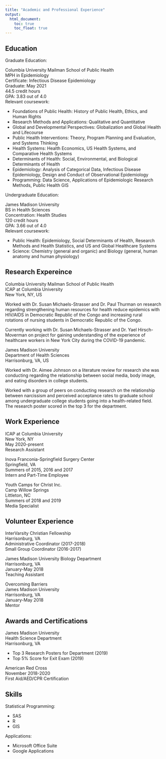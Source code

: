 ```yaml
---
title: "Academic and Professional Experience"
output: 
  html_document:
    toc: true
    toc_float: true
---
```


## Education

Graduate Education:

Columbia University Mailman School of Public Health<br>
MPH in Epidemiology<br>
Certificate: Infectious Disease Epidemiology<br>
Graduate: May 2021<br>
44.5 credit hours<br>
GPA: 3.83 out of 4.0<br>
Relevant coursework:
<ul>
<li>Foundations of Public Health: History of Public Health, Ethics, and Human Rights</li>
<li>Research Methods and Applications: Qualitative and Quantitative</li>
<li>Global and Developmental Perspectives: Globalization and Global Health and Lifecourse</li>
<li>Public Health Interventions: Theory, Program Planning and Evaluation, and Systems Thinking</li>
<li>Health Systems: Health Economics, US Health Systems, and Comparative Health Systems</li>
<li>Determinants of Health: Social, Environmental, and Biological Determinants of Health</li>
<li>Epidemiology: Analysis of Categorical Data, Infectious Disease Epidemiology, Design and Conduct of Observational Epidemiology</li>
<li>Programming: Data Science, Applications of Epidemiologic Research Methods, Public Health GIS</li>
</ul>

Undergraduate Education:

James Madison University<br>
BS in Health Sciences<br>
Concentration: Health Studies<br>
120 credit hours<br>
GPA: 3.66 out of 4.0<br>
Relevant coursework:
<ul>
<li>Public Health: Epidemiology, Social Determinants of Health, Research Methods and Health Statistics, and US and Global Healthcare Systems</li>
<li>Science: Chemistry (general and organic) and Biology (general, human anatomy and human physiology)</li>
</ul>


## Research Expereince

Columbia University Mailman School of Public Health<br>
ICAP at Columbia University<br>
New York, NY, US

Worked with Dr. Susan Michaels-Strasser and Dr. Paul Thurman on research regarding strengthening human resources for health reduce epidemics with HIV/AIDS in Democratic Republic of the Congo and increasing rural rotations of nursing students in Democratic Republic of the Congo.

Currently working with Dr. Susan Michaels-Strasser and Dr. Yael Hirsch-Moverman on project for gaining understanding of the experience of healthcare workers in New York City during the COVID-19 pandemic.

James Madison University<br>
Department of Health Sciences<br>
Harrisonburg, VA, US

Worked with Dr. Aimee Johnson on a literature review for research she was conducting regarding the relationship between social media, body image, and eating disorders in college students.

Worked with a group of peers on conducting research on the relationship between narcissism and perceived acceptance rates to graduate school among undergraduate college students going into a health-related field. The research poster scored in the top 3 for the department.


## Work Experience

ICAP at Columbia University<br>
New York, NY<br>
May 2020-present<br>
Research Assistant

Inova Franconia-Springfield Surgery Center<br>
Springfield, VA<br>
Summers of 2015, 2016 and 2017<br>
Intern and Part-Time Employee

Youth Camps for Christ Inc.<br>
Camp Willow Springs<br>
Littleton, NC<br>
Summers of 2018 and 2019<br>
Media Specialist


## Volunteer Experience

InterVarsity Christian Fellowship<br>
Harrisonburg, VA<br>
Administrative Coordinator (2017-2018)<br>
Small Group Coordinator (2016-2017)

James Madison University Biology Department<br>
Harrisonburg, VA<br>
January-May 2018<br>
Teaching Assistant

Overcoming Barriers<br>
James Madison University<br>
Harrisonburg, VA<br>
January-May 2018<br>
Mentor


## Awards and Certifications

James Madison University<br>
Health Science Department<br>
Harrisonburg, VA
<ul>
<li>Top 3 Research Posters for Department (2019)</li>
<li>Top 5% Score for Exit Exam (2019)</li>
</ul>

American Red Cross<br>
November 2018-2020<br>
First Aid/AED/CPR Certification


## Skills

Statistical Programming:
<ul>
<li>SAS</li>
<li>R</li>
<li>GIS</li>
</ul>

Applications:
<ul>
<li>Microsoft Office Suite</li>
<li>Google Applications</li>
</ul>
